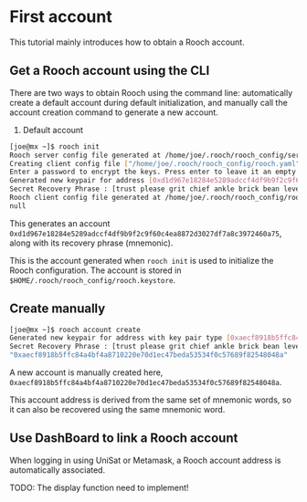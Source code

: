 # First account

This tutorial mainly introduces how to obtain a Rooch account.

## Get a Rooch account using the CLI

There are two ways to obtain Rooch using the command line: automatically create a default account during default initialization, and manually call the account creation command to generate a new account.

1. Default account

```bash
[joe@mx ~]$ rooch init
Rooch server config file generated at /home/joe/.rooch/rooch_config/server.yaml
Creating client config file ["/home/joe/.rooch/rooch_config/rooch.yaml"] with rooch native validator.
Enter a password to encrypt the keys. Press enter to leave it an empty password:
Generated new keypair for address [0xd1d967e18284e5289adccf4df9b9f2c9f60c4ea8872d3027df7a8c3972460a75]
Secret Recovery Phrase : [trust please grit chief ankle brick bean level infant embark chronic zebra]
Rooch client config file generated at /home/joe/.rooch/rooch_config/rooch.yaml
null
```

This generates an account `0xd1d967e18284e5289adccf4df9b9f2c9f60c4ea8872d3027df7a8c3972460a75`, along with its recovery phrase (mnemonic).

This is the account generated when `rooch init` is used to initialize the Rooch configuration. The account is stored in `$HOME/.rooch/rooch_config/rooch.keystore`.

## Create manually

```bash
[joe@mx ~]$ rooch account create
Generated new keypair for address with key pair type [0xaecf8918b5ffc84a4bf4a8710220e70d1ec47beda53534f0c57689f82548048a]
Secret Recovery Phrase : [trust please grit chief ankle brick bean level infant embark chronic zebra]
"0xaecf8918b5ffc84a4bf4a8710220e70d1ec47beda53534f0c57689f82548048a"
```

A new account is manually created here, `0xaecf8918b5ffc84a4bf4a8710220e70d1ec47beda53534f0c57689f82548048a`.

This account address is derived from the same set of mnemonic words, so it can also be recovered using the same mnemonic word.

## Use DashBoard to link a Rooch account

When logging in using UniSat or Metamask, a Rooch account address is automatically associated.

TODO: The display function need to implement!
